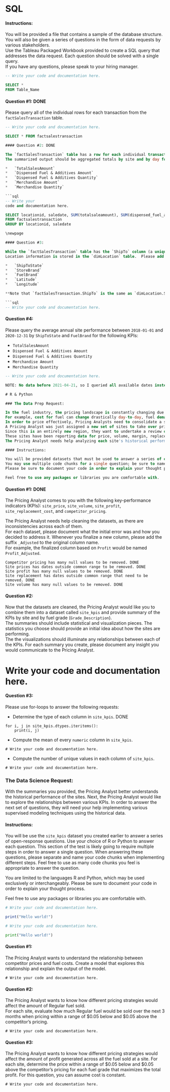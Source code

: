 # SQL

#### Instructions:


You will be provided a file that contains a sample of the database structure.  You will also be given a series of questions in the form of data requests by various stakeholders.  
Use the Tableau Packaged Workbook provided to create a SQL query that addresses the data request.  Each question should be solved with a single query.  
If you have any questions, please speak to your hiring manager.

```sql

-- Write your code and documentation here.

SELECT *
FROM Table_Name

```


#### Question #1: DONE 

Please query all of the individual rows for each transaction from the `factSalesTransaction` table.

```sql

-- Write your code and documentation here.

SELECT * FROM factsalestransaction

#### Question #2: DONE

The `factSalesTransaction` table has a row for each individual transaction.  Please summarize the `factSalesTransaction` table.  
The summarized output should be aggregated totals by site and by day for the following KPIs:

*   `TotalSalesAmount`
*   `Dispensed Fuel & Additives Amount`
*   `Dispensed Fuel & Additives Quantity`
*   `Merchandise Amount`
*   `Merchandise Quantity`

```sql

-- Write your 
code and documentation here.

SELECT locationid, saledate, SUM(totalsaleamount), SUM(dispensed_fuel_additives_amount), SUM(dispensed_fuel_additives_quantity), SUM(merchandise_amount), SUM(merchandise_quantity)
FROM factsalestransaction
GROUP BY locationid, saledate

\newpage

#### Question #3:

While the `factSalesTransaction` table has the `ShipTo` column (a unique ID for a single site), the table does not contain additional location information about the sites.  
Location information is stored in the `dimLocation` table.  Please add the following location information to the summarized KPIs from Question #2:

*   `ShipToState`
*   `StoreBrand`
*   `FuelBrand`
*   `Latitude`
*   `Longitude`

**Note that `factSalesTransaction.ShipTo` is the same as `dimLocation.ShipToNumber`.**

```sql

-- Write your code and documentation here.

```

\newpage

#### Question #4:

Please query the average annual site performance between `2018-01-01` and `2020-12-31` by `ShipToState` and `FuelBrand` for the following KPIs:

*   `TotalSalesAmount`
*   `Dispensed Fuel & Additives Amount`
*   `Dispensed Fuel & Additives Quantity`
*   `Merchandise Amount`
*   `Merchandise Quantity`

```sql

-- Write your code and documentation here.

NOTE: No data before 2021-04-21, so I queried all available dates instead.

# R & Python

### The Data Prep Request:  

In the fuel industry, the pricing landscape is constantly changing due to a wide variety of factors.  
For example, cost for fuel can change drastically day-to-day, fuel demand can vary, and competitors can change their pricing strategies.  
In order to price effectively, Pricing Analysts need to consolidate a significant amount of data in order to decide on a pricing strategy and then implement it.
A Pricing Analyst was just assigned a new set of sites to take over pricing responsibilities for.  
Since this is an entirely new region, they want to undertake a review of the new sites in order to be better understand how to price them.  
These sites have been reporting data for price, volume, margin, replacement cost, and competitor pricing by day and by fuel product.  
The Pricing Analyst needs help analyzing each site's historical performance and discovering insights from the data that they can use when a site's pricing landscape changes.

#### Instructions:

You will be provided datasets that must be used to answer a series of open-response questions.  Use your choice of R or Python to answer each question.  
You may use multiple code chunks for a single question; be sure to name each code chunk.  You are limited to the languages R and Python, which may be used exclusively or interchangeably.  
Please be sure to document your code in order to explain your thought process.

Feel free to use any packages or libraries you are comfortable with.

```

#### Question #1: DONE

The Pricing Analyst comes to you with the following key-performance indicators (KPIs): `site_price`, `site_volume`, `site_profit`, `site_replacement_cost`, and `competitor_pricing`.

The Pricing Analyst needs help cleaning the datasets, as there are inconsistencies across each of them.  
For each dataset, please document what the initial error was and how you decided to address it.  Whenever you finalize a new column, please add the suffix `_Adjusted` to the original column name.  
For example, the finalized column based on `Profit` would be named `Profit_Adjusted`.

```r_or_python

Competitor pricing has many null values to be removed. DONE
Site prices has dates outside common range to be removed. DONE
Site profit has many null values to be removed. DONE
Site replacement has dates outside common range that need to be removed. DONE
Site volume has many null values to be removed. DONE

```

#### Question #2:

Now that the datasets are cleaned, the Pricing Analyst would like you to combine them into a dataset called `site_kpis` and provide summary of the KPIs by site and by fuel grade (`Grade_Description`).  
The summaries should include statistical and visualization pieces.  The statistics you choose should provide an initial idea about how the sites are performing.  
The the visualizations should illuminate any relationships between each of the KPIs.  For each summary you create, please document any insight you would communicate to the Pricing Analyst.

# Write your code and documentation here.


#### Question #3:

Please use for-loops to answer the following requests:

*    Determine the type of each column in `site_kpis`. DONE

```r_or_python

for i, j in site_kpis.dtypes.iteritems():
    print(i, j)

```

*    Compute the mean of every `numeric` column in `site_kpis`.

```r_or_python

# Write your code and documentation here.

```

*    Compute the number of unique values in each column of `site_kpis`.

```r_or_python

# Write your code and documentation here.

```

\newpage

### The Data Science Request: 

With the summaries you provided, the Pricing Analyst better understands the historical performance of the sites.  Next, the Pricing Analyst would like to explore the relationships between various KPIs.  In order to answer the next set of questions, they will need your help implementing various supervised modeling techniques using the historical data.

#### Instructions:

You will be use the `site_kpis` dataset you created earlier to answer a series of open-response questions.  Use your choice of R or Python to answer each question.  This section of the test is likely going to require multiple steps in order to answer a single question.  When answering these questions, please separate and name your code chunks when implementing different steps.  Feel free to use as many code chunks you feel is appropriate to answer the question.

You are limited to the languages R and Python, which may be used exclusively or interchangeably.  Please be sure to document your code in order to explain your thought process.

Feel free to use any packages or libraries you are comfortable with.

```r

# Write your code and documentation here.

print("Hello world!")

```

```python

# Write your code and documentation here.

print("Hello world!")

```

\newpage

#### Question #1:

The Pricing Analyst wants to understand the relationship between competitor prices and fuel costs.  Create a model that explores this relationship and explain the output of the model.

```r_or_python

# Write your code and documentation here.

```

\newpage

#### Question #2:

The Pricing Analyst wants to know how different pricing strategies would affect the amount of Regular fuel sold.  
For each site, evaluate how much Regular fuel would be sold over the next 3 months when pricing within a range of \$0.05 below and \$0.05 above the competitor's pricing.

```r_or_python

# Write your code and documentation here.

```

\newpage

#### Question #3:

The Pricing Analyst wants to know how different pricing strategies would affect the amount of profit generated across all the fuel sold at a site.
For each site, determine the price within a range of \$0.05 below and \$0.05 above the competitor's pricing for each fuel grade that maximizes the total profit.
For this question, you can assume cost is constant.

```r_or_python

# Write your code and documentation here.

```
